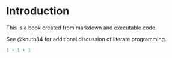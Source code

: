 # Introduction

This is a book created from markdown and executable code.

See @knuth84 for additional discussion of literate programming.

```r
1 + 1 + 1
```
